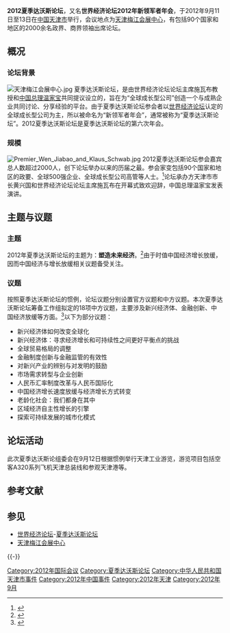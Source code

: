 {{Infobox Organization
|name = 2012夏季达沃斯论坛<br /><small>世界经济论坛2012年新领军者年会</small>
|image = World Economic Forum logo.svg
|size = 180px 
|formation = 2007年
|type = 论坛
|status = 年会
|headquarters =[[瑞士|瑞士]]
|region_served = 全球
|leader_title = [[CEO|CEO]]
|leader_name = 施瓦布和[[温家宝|温家宝]]
|num_volunteers   = 2000名<ref>{{cite web | url=http://gongyi.hexun.com/2012-09-06/145526296.html | title=天津夏季达沃斯论坛2000名志愿者上岗 | accessdate=2012-09-06 | archive-url=https://web.archive.org/web/20150621013952/http://gongyi.hexun.com/2012-09-06/145526296.html | archive-date=2015-06-21 | dead-url=yes }}</ref>
|website = [http://www.tj-summerdavos.cn 天津夏季达沃斯论坛官网]
}}
'''2012夏季达沃斯论坛'''，又名'''世界经济论坛2012年新领军者年会'''，于2012年9月11日至13日在[[中华人民共和国|中国]][[天津市|天津市]]举行，会议地点为[[天津梅江会展中心|天津梅江会展中心]]，有包括90个国家和地区的2000余名政界、商界领袖出席论坛。

== 概况 ==
=== 论坛背景 ===
[[File:天津梅江会展中心.jpg|thumb]]
夏季达沃斯论坛，是由世界经济论坛论坛主席施瓦布教授和[[中华人民共和国总理|中国总理]][[温家宝|温家宝]]共同提议设立的，旨在为“全球成长型公司”创造一个与成熟企业共同讨论、分享经验的平台。由于夏季达沃斯论坛参会者以[[世界经济论坛|世界经济论坛]]认定的全球成长型公司为主，所以被命名为“新领军者年会”，通常被称为“夏季达沃斯论坛”。2012夏季达沃斯论坛是夏季达沃斯论坛的第六次年会。

=== 规模 ===
[[File:Premier_Wen_Jiabao_and_Klaus_Schwab.jpg|thumb]]
2012夏季达沃斯论坛参会嘉宾总人数超过2000人，创下论坛举办以来的历届之最。参会家变包括90个国家和地区的政要、全球500强企业、全球成长型公司高管等人士。<ref>{{cite web | url=http://video.caixin.com/2012-09-11/100435964.html | title=2012天津夏季达沃斯论坛登场 | accessdate=2012-09-11 | archive-date=2019-06-03 | archive-url=https://web.archive.org/web/20190603170818/http://video.caixin.com/2012-09-11/100435964.html | dead-url=no }}</ref>论坛承办方天津市市长黄兴国和世界经济论坛论坛主席施瓦布在开幕式致欢迎辞，中国总理温家宝发表演讲。

== 主题与议题 ==
=== 主题 ===
{{Multiple image
 | align     = right
 | direction = vertical
 | width     = 200
 | image1    = European Crisis, Global Impact.jpg
 | caption1  = 互动会议：欧洲危机及其全球影响
 | image2    = Creative Agents of Change.jpg
 | caption2  = 互动会议：推动变革的创新因素
 | image3    = Smart Art, Annual Meeting of the New Champions in Tianjin, China 2012.jpg
 | caption3  = 科技会议：智能艺术，科技如何重新定义艺术与文化？
}}

2012年夏季达沃斯论坛的主题为：'''塑造未来经济'''。<ref>{{cite web | url=http://www.022net.com/2011/11-16/503271263271188.html | title=2012天津夏季达沃斯明年9月举行 共商未来经济塑造 | publisher=人民网 | date=2011-11-16 | accessdate=2011-11-16 | deadurl=yes | archiveurl=https://web.archive.org/web/20111120205618/http://www.022net.com/2011/11-16/503271263271188.html | archivedate=2011-11-20 }}</ref>由于时值中国经济增长放缓，因而中国经济与增长放缓相关议题备受关注。

=== 议题 ===
按照夏季达沃斯论坛的惯例，论坛议题分别设置官方议题和中方议题。本次夏季达沃斯论坛筹备工作组拟定的18项中方议题，主要涉及新兴经济体、金融创新、中国经济放缓等方面。<ref>{{cite web | url=http://intl.ce.cn/sjjj/qy/201208/27/t20120827_23623931.shtml | title=夏季达沃斯下月登陆天津 18项议题发出中国声音 | accessdate=2012-09-11 | archive-url=https://web.archive.org/web/20160304133020/http://intl.ce.cn/sjjj/qy/201208/27/t20120827_23623931.shtml | archive-date=2016-03-04 | dead-url=yes }}</ref>以下为部分议题：
*新兴经济体如何改变全球化
*新兴经济体：寻求经济增长和可持续性之间更好平衡点的挑战
*全球贸易格局的调整
*金融制度创新与金融监管的有效性
*对新兴产业的辨别与对发明的鼓励
*市场需求转型与企业创新
*人民币汇率制度改革与人民币国际化
*中国经济增长速度放缓与经济增长方式转变
*老龄化社会：我们都身在其中
*区域经济自主性增长的引擎
*探索可持续发展的城市化模式

== 论坛活动 ==
此次夏季达沃斯论组委会在9月12日根据惯例举行天津工业游览，游览项目包括空客A320系列飞机天津总装线和参观天津港等。

== 参考文献 ==
{{Reflist}}

== 参见 ==
* [[世界经济论坛|世界经济论坛]]-[[夏季达沃斯论坛|夏季达沃斯论坛]]
* [[天津梅江会展中心|天津梅江会展中心]]

{{-}}
{{夏季达沃斯论坛}}

[[Category:2012年国际会议|Category:2012年国际会议]]
[[Category:夏季达沃斯论坛|Category:夏季达沃斯论坛]]
[[Category:中华人民共和国天津市事件|Category:中华人民共和国天津市事件]]
[[Category:2012年中国事件|Category:2012年中国事件]]
[[Category:2012年天津|Category:2012年天津]]
[[Category:2012年9月|Category:2012年9月]]